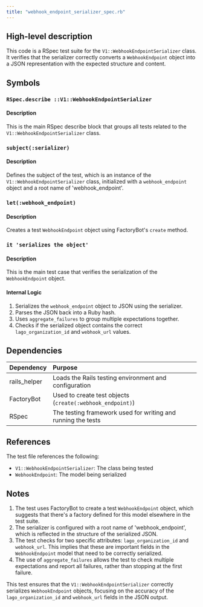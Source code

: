 ```yaml
---
title: "webhook_endpoint_serializer_spec.rb"
---
```


## High-level description
This code is a RSpec test suite for the `V1::WebhookEndpointSerializer` class. It verifies that the serializer correctly converts a `WebhookEndpoint` object into a JSON representation with the expected structure and content.

## Symbols

### `RSpec.describe ::V1::WebhookEndpointSerializer`
#### Description
This is the main RSpec describe block that groups all tests related to the `V1::WebhookEndpointSerializer` class.

### `subject(:serializer)`
#### Description
Defines the subject of the test, which is an instance of the `V1::WebhookEndpointSerializer` class, initialized with a `webhook_endpoint` object and a root name of 'webhook_endpoint'.

### `let(:webhook_endpoint)`
#### Description
Creates a test `WebhookEndpoint` object using FactoryBot's `create` method.

### `it 'serializes the object'`
#### Description
This is the main test case that verifies the serialization of the `WebhookEndpoint` object.

#### Internal Logic
1. Serializes the `webhook_endpoint` object to JSON using the serializer.
2. Parses the JSON back into a Ruby hash.
3. Uses `aggregate_failures` to group multiple expectations together.
4. Checks if the serialized object contains the correct `lago_organization_id` and `webhook_url` values.

## Dependencies
| Dependency | Purpose |
|:-----------|:--------|
| rails_helper | Loads the Rails testing environment and configuration |
| FactoryBot | Used to create test objects (`create(:webhook_endpoint)`) |
| RSpec | The testing framework used for writing and running the tests |

## References
The test file references the following:
- `V1::WebhookEndpointSerializer`: The class being tested
- `WebhookEndpoint`: The model being serialized

## Notes
1. The test uses FactoryBot to create a test `WebhookEndpoint` object, which suggests that there's a factory defined for this model elsewhere in the test suite.
2. The serializer is configured with a root name of 'webhook_endpoint', which is reflected in the structure of the serialized JSON.
3. The test checks for two specific attributes: `lago_organization_id` and `webhook_url`. This implies that these are important fields in the `WebhookEndpoint` model that need to be correctly serialized.
4. The use of `aggregate_failures` allows the test to check multiple expectations and report all failures, rather than stopping at the first failure.

This test ensures that the `V1::WebhookEndpointSerializer` correctly serializes `WebhookEndpoint` objects, focusing on the accuracy of the `lago_organization_id` and `webhook_url` fields in the JSON output.